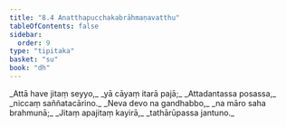 ```yaml
---
title: "8.4 Anatthapucchakabrāhmaṇavatthu"
tableOfContents: false
sidebar:
  order: 9
type: "tipitaka"
basket: "su"
book: "dh"
---
```



<DynamicBreadcrumb />

<Division number="104" book="dh">

<Paragraph number="112" type="verses" book="dh">
_Attā have jitaṃ seyyo,_  
_yā cāyaṃ itarā pajā;_  
_Attadantassa posassa,_  
_niccaṃ saññatacārino._  

</Paragraph>

</Division>
<Division number="105" book="dh">

<Paragraph number="113" type="verses" book="dh">
_Neva devo na gandhabbo,_  
_na māro saha brahmunā;_  
_Jitaṃ apajitaṃ kayirā,_  
_tathārūpassa jantuno._
</Paragraph>
</Division>